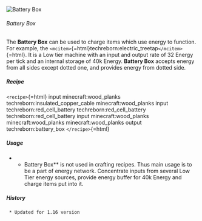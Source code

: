 ![Battery Box](/mods/techreborn/battery_box.png)

###### Battery Box

The **Battery Box** can be used to charge items which use energy to
function. For example, the
`<mcitem>`{=html}techreborn:electric_treetap`</mcitem>`{=html}. It is a
Low tier machine with an input and output rate of 32 Energy per tick and
an internal storage of 40k Energy. **Battery Box** accepts energy
from all sides except dotted one, and provides energy from dotted side.

##### Recipe

`<recipe>`{=html} input minecraft:wood_planks
techreborn:insulated_copper_cable minecraft:wood_planks input
techreborn:red_cell_battery techreborn:red_cell_battery
techreborn:red_cell_battery input minecraft:wood_planks
minecraft:wood_planks minecraft:wood_planks output
techreborn:battery_box `</recipe>`{=html}

##### Usage

-   -   Battery Box** is not used in crafting recipes. Thus main usage
        is to be a part of energy network. Concentrate inputs from
        several Low Tier energy sources, provide energy buffer for 40k
        Energy and charge items put into it.

##### History

` * Updated for 1.16 version`
